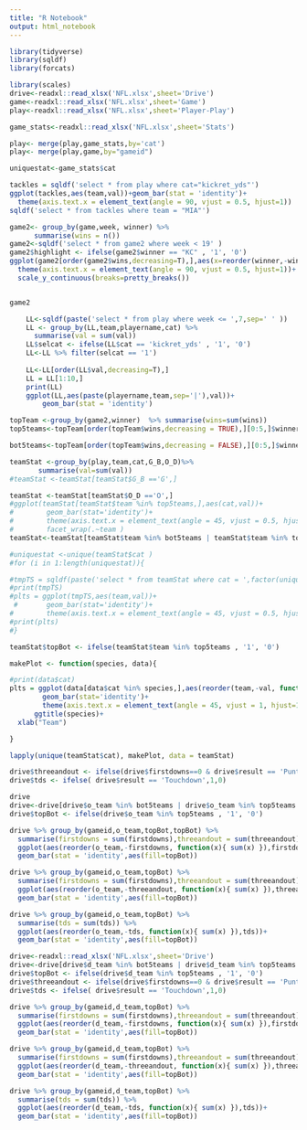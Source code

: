 ```yaml
---
title: "R Notebook"
output: html_notebook
---
```



```r
library(tidyverse)
library(sqldf)
library(forcats)

library(scales)
drive<-readxl::read_xlsx('NFL.xlsx',sheet='Drive')
game<-readxl::read_xlsx('NFL.xlsx',sheet='Game')
play<-readxl::read_xlsx('NFL.xlsx',sheet='Player-Play')

game_stats<-readxl::read_xlsx('NFL.xlsx',sheet='Stats')

play<- merge(play,game_stats,by='cat')
play<- merge(play,game,by="gameid")

uniquestat<-game_stats$cat
```
```r
tackles = sqldf('select * from play where cat="kickret_yds"')
ggplot(tackles,aes(team,val))+geom_bar(stat = 'identity')+
  theme(axis.text.x = element_text(angle = 90, vjust = 0.5, hjust=1))
sqldf('select * from tackles where team = "MIA"')
```
```r
game2<- group_by(game,week, winner) %>%
      summarise(wins = n())
game2<-sqldf('select * from game2 where week < 19' )
game2$highlight <- ifelse(game2$winner == "KC" , '1', '0')
ggplot(game2[order(game2$wins,decreasing=T),],aes(x=reorder(winner,-wins, function(x){ sum(x) }),wins))+geom_bar(stat='identity',aes(fill=highlight))+
  theme(axis.text.x = element_text(angle = 90, vjust = 0.5, hjust=1))+
  scale_y_continuous(breaks=pretty_breaks())


game2
```
```r
    
    LL<-sqldf(paste('select * from play where week <= ',7,sep=' ' ))
    LL <- group_by(LL,team,playername,cat) %>%
      summarise(val = sum(val))
    LL$selcat <- ifelse(LL$cat == 'kickret_yds' , '1', '0')
    LL<-LL %>% filter(selcat == '1')
    
    LL<-LL[order(LL$val,decreasing=T),]
    LL = LL[1:10,]
    print(LL)
    ggplot(LL,aes(paste(playername,team,sep='|'),val))+
        geom_bar(stat = 'identity')
```
```r
topTeam <-group_by(game2,winner)  %>% summarise(wins=sum(wins)) 
top5teams<-topTeam[order(topTeam$wins,decreasing = TRUE),][0:5,]$winner

bot5teams<-topTeam[order(topTeam$wins,decreasing = FALSE),][0:5,]$winner


```
```r

teamStat <-group_by(play,team,cat,G_B,O_D)%>%
       summarise(val=sum(val))
#teamStat <-teamStat[teamStat$G_B =='G',]

teamStat <-teamStat[teamStat$O_D =='O',]
#ggplot(teamStat[teamStat$team %in% top5teams,],aes(cat,val))+
#        geom_bar(stat='identity')+
#        theme(axis.text.x = element_text(angle = 45, vjust = 0.5, hjust=1))+
#        facet_wrap(.~team )
teamStat<-teamStat[teamStat$team %in% bot5teams | teamStat$team %in% top5teams ,]

#uniquestat <-unique(teamStat$cat )
#for (i in 1:length(uniquestat)){

#tmpTS = sqldf(paste('select * from teamStat where cat = ',factor(uniquestat[as.numeric(i)]),sep=' ' ))
#print(tmpTS)
#plts = ggplot(tmpTS,aes(team,val))+
 #       geom_bar(stat='identity')+
#        theme(axis.text.x = element_text(angle = 45, vjust = 0.5, hjust=1))
#print(plts)
#}
```



```r

teamStat$topBot <- ifelse(teamStat$team %in% top5teams , '1', '0')

makePlot <- function(species, data){

#print(data$cat)
plts = ggplot(data[data$cat %in% species,],aes(reorder(team,-val, function(x){ sum(x) }),val,fill=topBot))+
        geom_bar(stat='identity')+
        theme(axis.text.x = element_text(angle = 45, vjust = 1, hjust=1))+
      ggtitle(species)+
  xlab("Team")

}

lapply(unique(teamStat$cat), makePlot, data = teamStat)
```

```r
drive$threeandout <- ifelse(drive$firstdowns==0 & drive$result == 'Punt',1,0)
drive$tds <- ifelse( drive$result == 'Touchdown',1,0)
```
```r
drive
drive<-drive[drive$o_team %in% bot5teams | drive$o_team %in% top5teams ,]
drive$topBot <- ifelse(drive$o_team %in% top5teams , '1', '0')

```
```r
drive %>% group_by(gameid,o_team,topBot,topBot) %>%
  summarise(firstdowns = sum(firstdowns),threeandout = sum(threeandout)) %>%
  ggplot(aes(reorder(o_team,-firstdowns, function(x){ sum(x) }),firstdowns))+
  geom_bar(stat = 'identity',aes(fill=topBot))
```

```r
drive %>% group_by(gameid,o_team,topBot) %>%
  summarise(firstdowns = sum(firstdowns),threeandout = sum(threeandout)) %>%
  ggplot(aes(reorder(o_team,-threeandout, function(x){ sum(x) }),threeandout))+
  geom_bar(stat = 'identity',aes(fill=topBot))
```

```r
drive %>% group_by(gameid,o_team,topBot) %>%
  summarise(tds = sum(tds)) %>%
  ggplot(aes(reorder(o_team,-tds, function(x){ sum(x) }),tds))+
  geom_bar(stat = 'identity',aes(fill=topBot))
```
```r
drive<-readxl::read_xlsx('NFL.xlsx',sheet='Drive')
drive<-drive[drive$d_team %in% bot5teams | drive$d_team %in% top5teams ,]
drive$topBot <- ifelse(drive$d_team %in% top5teams , '1', '0')
drive$threeandout <- ifelse(drive$firstdowns==0 & drive$result == 'Punt',1,0)
drive$tds <- ifelse( drive$result == 'Touchdown',1,0)
```

```r
drive %>% group_by(gameid,d_team,topBot) %>%
  summarise(firstdowns = sum(firstdowns),threeandout = sum(threeandout)) %>%
  ggplot(aes(reorder(d_team,-firstdowns, function(x){ sum(x) }),firstdowns))+
  geom_bar(stat = 'identity',aes(fill=topBot))
```

```r
drive %>% group_by(gameid,d_team,topBot) %>%
  summarise(firstdowns = sum(firstdowns),threeandout = sum(threeandout)) %>%
  ggplot(aes(reorder(d_team,-threeandout, function(x){ sum(x) }),threeandout))+
  geom_bar(stat = 'identity',aes(fill=topBot))
```

```r
drive %>% group_by(gameid,d_team,topBot) %>%
  summarise(tds = sum(tds)) %>%
  ggplot(aes(reorder(d_team,-tds, function(x){ sum(x) }),tds))+
  geom_bar(stat = 'identity',aes(fill=topBot))
```